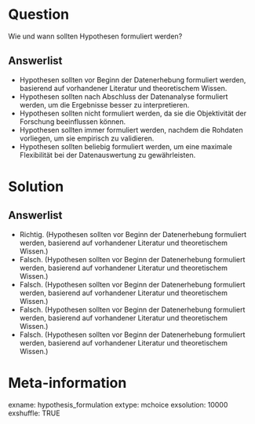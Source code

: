 Question 
======== 

Wie und wann sollten Hypothesen formuliert werden?

Answerlist
----------

* Hypothesen sollten vor Beginn der Datenerhebung formuliert werden, basierend auf vorhandener Literatur und theoretischem Wissen.
* Hypothesen sollten nach Abschluss der Datenanalyse formuliert werden, um die Ergebnisse besser zu interpretieren.
* Hypothesen sollten nicht formuliert werden, da sie die Objektivität der Forschung beeinflussen können.
* Hypothesen sollten immer formuliert werden, nachdem die Rohdaten vorliegen, um sie empirisch zu validieren.
* Hypothesen sollten beliebig formuliert werden, um eine maximale Flexibilität bei der Datenauswertung zu gewährleisten.

Solution
========

Answerlist
----------

* Richtig. (Hypothesen sollten vor Beginn der Datenerhebung formuliert werden, basierend auf vorhandener Literatur und theoretischem Wissen.)
* Falsch. (Hypothesen sollten vor Beginn der Datenerhebung formuliert werden, basierend auf vorhandener Literatur und theoretischem Wissen.)
* Falsch. (Hypothesen sollten vor Beginn der Datenerhebung formuliert werden, basierend auf vorhandener Literatur und theoretischem Wissen.)
* Falsch. (Hypothesen sollten vor Beginn der Datenerhebung formuliert werden, basierend auf vorhandener Literatur und theoretischem Wissen.)
* Falsch. (Hypothesen sollten vor Beginn der Datenerhebung formuliert werden, basierend auf vorhandener Literatur und theoretischem Wissen.)

Meta-information
================
exname: hypothesis_formulation
extype: mchoice 
exsolution: 10000
exshuffle: TRUE
